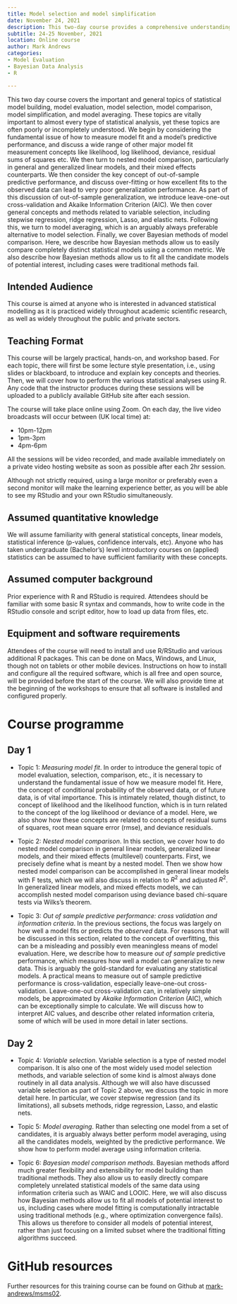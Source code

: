 ```yaml
---
title: Model selection and model simplification
date: November 24, 2021
description: This two-day course provides a comprehensive understanding of statistical model building, evaluation, selection, comparison, simplification, and averaging. The course covers key concepts such as measuring model fit, predictive performance, nested model comparison, over-fitting, cross-validation, and Bayesian methods of model comparison. 
subtitle: 24-25 November, 2021
location: Online course
author: Mark Andrews
categories:
- Model Evaluation
- Bayesian Data Analysis
- R

---
```


This two day course covers the important and general topics of statistical model building, model evaluation, model selection, model comparison, model simplification, and model averaging.
These topics are vitally important to almost every type of statistical analysis, yet these topics are often poorly or incompletely understood.
We begin by considering the fundamental issue of how to measure model fit and a model's predictive performance, and discuss a wide range of other major model fit measurement concepts like likelihood, log likelihood, deviance, residual sums of squares etc.
We then turn to nested model comparison, particularly in general and generalized linear models, and their mixed effects counterparts.
We then consider the key concept of out-of-sample predictive performance, and discuss over-fitting or how excellent fits to the observed data can lead to very poor generalization performance.
As part of this discussion of out-of-sample generalization, we introduce leave-one-out cross-validation and Akaike Information Criterion (AIC).
We then cover general concepts and methods related to variable selection, including stepwise regression, ridge regression, Lasso, and elastic nets.
Following this, we turn to model averaging, which is an arguably always preferable alternative to model selection.
Finally, we cover Bayesian methods of model comparison.
Here, we describe how Bayesian methods allow us to easily compare completely distinct statistical models using a common metric.
We also describe how Bayesian methods allow us to fit all the candidate models of potential interest, including cases were traditional methods fail.

## Intended Audience

This course is aimed at anyone who is interested in advanced statistical modelling as it is practiced widely throughout academic scientific research, as well as widely throughout the public and private sectors.

## Teaching Format

This course will be largely practical, hands-on, and workshop based. For each topic, there will first be some lecture style presentation, i.e., using slides or blackboard, to introduce and explain key concepts and theories. Then, we will cover how to perform the various statistical analyses using R. Any code that the instructor produces during these sessions will be uploaded to a publicly available GitHub site after each session.

The course will take place online using Zoom. On each day, the live video broadcasts will occur between (UK local time) at:

* 10pm-12pm
* 1pm-3pm
* 4pm-6pm

All the sessions will be video recorded, and made available immediately on a private video hosting website as soon as possible after each 2hr session.

Although not strictly required, using a large monitor or preferably even a second monitor will make the learning experience better, as you will be able to see my RStudio and your own RStudio simultaneously.

## Assumed quantitative knowledge

We will assume familiarity with general statistical concepts, linear models, statistical inference (p-values, confidence intervals, etc). Anyone who has taken undergraduate (Bachelor's) level introductory courses on (applied) statistics can be assumed to have sufficient familiarity with these concepts.

## Assumed computer background

Prior experience with R and RStudio is required. Attendees should be familiar with some basic R syntax and commands, how to write code in the RStudio console and script editor, how to load up data from files, etc.

## Equipment and software requirements

Attendees of the course will need to install and use R/RStudio and various additional R packages. This can be done on Macs, Windows, and Linux, though not on tablets or other mobile devices. Instructions on how to install and configure all the required software, which is all free and open source, will be provided before the start of the course. We will also provide time at the beginning of the workshops to ensure that all software is installed and configured properly.

# Course programme

## Day 1

* Topic 1: *Measuring model fit*. In order to introduce the general topic of model evaluation, selection, comparison, etc., it is necessary to understand the fundamental issue of how we measure model fit. Here, the concept of conditional probability of the observed data, or of future data, is of vital importance. This is intimately related, though distinct, to concept of likelihood and the likelihood function, which is in turn related to the concept of the log likelihood or deviance of a model. Here, we also show how these concepts are related to concepts of residual sums of squares, root mean square error (rmse), and deviance residuals.

* Topic 2: *Nested model comparison*. In this section, we cover how to do nested model comparison in general linear models, generalized linear models, and their mixed effects (multilevel) counterparts. First, we precisely define what is meant by a nested model. Then we show how nested model comparison can be accomplished in general linear models with F tests, which we will also discuss in relation to $R^2$ and adjusted $R^2$. In generalized linear models, and mixed effects models, we can accomplish nested model comparison using deviance based chi-square tests via Wilks's theorem.

* Topic 3: *Out of sample predictive performance: cross validation and information criteria*. In the previous sections, the focus was largely on how well a model fits or predicts the *observed* data. For reasons that will be discussed in this section, related to the concept of overfitting, this can be a misleading and possibly even meaningless means of model evaluation. Here, we describe how to measure *out of sample* predictive performance, which measures how well a model can generalize to new data. This is arguably the gold-standard for evaluating any statistical models. A practical means to measure out of sample predictive performance is cross-validation, especially leave-one-out cross-validation. Leave-one-out cross-validation can, in relatively simple models, be approximated by *Akaike Information Criterion* (AIC), which can be exceptionally simple to calculate. We will discuss how to interpret AIC values, and describe other related information criteria, some of which will be used in more detail in later sections.

## Day 2

* Topic 4: *Variable selection*. Variable selection is a type of nested model comparison. It is also one of the most widely used model selection methods, and variable selection of some kind is almost always done routinely in all data analysis. Although we will also have discussed variable selection as part of Topic 2 above, we discuss the topic in more detail here. In particular, we cover stepwise regression (and its limitations), all subsets methods, ridge regression, Lasso, and elastic nets.

* Topic 5: *Model averaging*. Rather than selecting one model from a set of candidates, it is arguably always better perform model averaging, using all the candidates models, weighted by the predictive performance. We show how to perform model average using information criteria.

* Topic 6: *Bayesian model comparison methods*. Bayesian methods afford much greater flexibility and extensibility for model building than traditional methods. They also allow us to easily directly compare completely unrelated statistical models of the same data using information criteria such as WAIC and LOOIC. Here, we will also discuss how Bayesian methods allow us to fit all models of potential interest to us, including cases where model fitting is computationally intractable using traditional methods (e.g., where optimization convergence fails). This allows us therefore to consider all models of potential interest, rather than just focusing on a limited subset where the traditional fitting algorithms succeed.

# GitHub resources

Further resources for this training course can be found on Github at [mark-andrews/msms02](https://github.com/mark-andrews/msms02).

